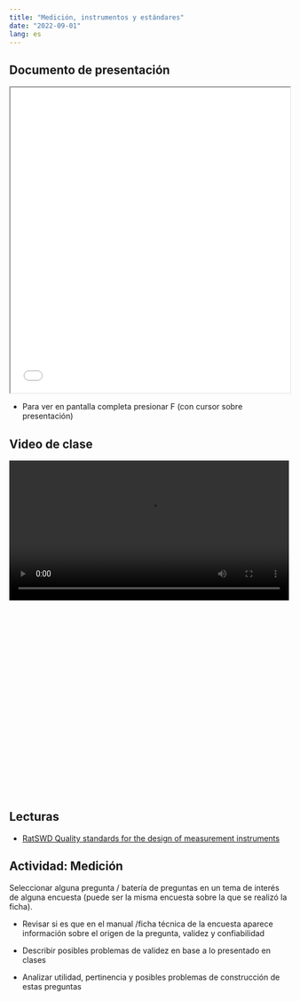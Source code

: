 ---
title: "Medición, instrumentos y estándares"
date: "2022-09-01"
lang: es
---

## Documento de presentación

<iframe src=/slides/03-medicion/03-medicion.html height="550" width=100% allowfullscreen="true">
</iframe>

- Para ver en pantalla completa presionar F (con cursor sobre presentación)


## Video de clase

<div style="width: 100%; height: 600px; overflow: hidden;">
<video  style="width: 100%;" controls>
<source src="https://www.dropbox.com/s/1ocgr931vhzkdpl/clase3.webm?raw=1" type="video/mp4">
</video>
</div>


## Lecturas

- [RatSWD Quality standards for the design of measurement instruments](files/lecturas/RatSWD_WP_245.pdf)

## Actividad: Medición

Seleccionar alguna pregunta / batería de preguntas en un tema de interés de alguna encuesta (puede ser la misma encuesta sobre la que se realizó la ficha).

- Revisar si es que en el manual /ficha técnica de la encuesta aparece información sobre el origen de la pregunta, validez y confiabilidad

- Describir posibles problemas de validez en base a lo presentado en clases

- Analizar utilidad, pertinencia y posibles problemas de construcción de estas preguntas
